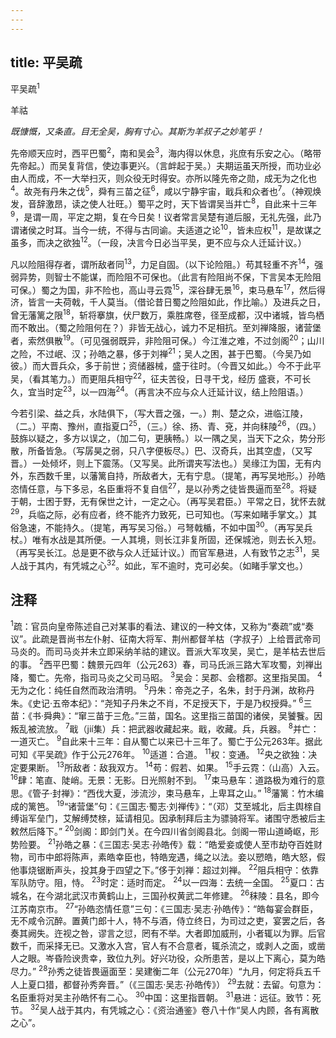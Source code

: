 ```yaml
---
---
---
```

title: 平吴疏
---



平吴疏<sup>1</sup>


羊祜

*既慷慨，又条直。目无全吴，胸有寸心。其斯为羊叔子之妙笔乎！*

先帝顺天应时，西平巴蜀<sup>2</sup>，南和吴会<sup>3</sup>，海内得以休息，兆庶有乐安之心。（略带先帝起。）而吴复背信，使边事更兴。（言衅起于吴。）夫期运虽天所授，而功业必由人而成，不一大举扫灭，则众役无时得安。亦所以隆先帝之勋，成无为之化也<sup>4</sup>。故尧有丹朱之伐<sup>5</sup>，舜有三苗之征<sup>6</sup>，咸以宁静宇宙，戢兵和众者也<sup>7</sup>。（神观焕发，音辞激昂，读之使人壮旺。）蜀平之时，天下皆谓吴当并亡<sup>8</sup>，自此来十三年<sup>9</sup>，是谓一周，平定之期，复在今日矣！议者常言吴楚有道后服，无礼先强，此乃谓诸侯之时耳。当今一统，不得与古同谕。夫适道之论<sup>10</sup>，皆未应权<sup>11</sup>，是故谋之虽多，而决之欲独<sup>12</sup>。（一段，决言今日必当平吴，更不应与众人迁延计议。）

凡以险阻得存者，谓所敌者同<sup>13</sup>，力足自固。（以下论险阻。）苟其轻重不齐<sup>14</sup>，强弱异势，则智士不能谋，而险阻不可保也。（此言有险阻尚不保，下言吴本无险阻可保。）蜀之为国，非不险也，高山寻云霓<sup>15</sup>，深谷肆无景<sup>16</sup>，束马悬车<sup>17</sup>，然后得济，皆言一夫荷戟，千人莫当。（借论昔日蜀之险阻如此，作比喻。）及进兵之日，曾无藩篱之限<sup>18</sup>，斩将搴旗，伏尸数万，乘胜席卷，径至成都，汉中诸城，皆鸟栖而不敢出。（蜀之险阻何在？）非皆无战心，诚力不足相抗。至刘禅降服，诸营堡者，索然俱散<sup>19</sup>。（可见强弱既异，非险阻可保。）今江淮之难，不过剑阁<sup>20</sup>；山川之险，不过岷、汉；孙皓之暴，侈于刘禅<sup>21</sup>；吴人之困，甚于巴蜀。（今吴乃如彼。）而大晋兵众，多于前世；资储器械，盛于往时。（今晋又如此。）今不于此平吴，（看其笔力。）而更阻兵相守<sup>22</sup>，征夫苦役，日寻干戈，经历
盛衰，不可长久，宜当时定<sup>23</sup>，以一四海<sup>24</sup>。（再言决不应与众人迁延计议，结上险阻语。）

今若引梁、益之兵，水陆俱下，（写大晋之强，一。）荆、楚之众，进临江陵，（二。）平南、豫州，直指夏口<sup>25</sup>，（三。）徐、扬、青、兗，并向秣陵<sup>26</sup>，（四。）鼓旆以疑之，多方以误之，（加二句，更胰畅。）以一隅之吴，当天下之众，势分形散，所备皆急。（写孱昊之弱，只八字便板尽。）巴、汉奇兵，出其空虚，（又写晋。）一处倾坏，则上下震荡。（又写吴。此所谓夹写法也。）吴缘江为国，无有内外，东西数千里，以藩篱自持，所敌者大，无有宁息。（提笔，再写吴地形。）孙皓恣情任意，与下多忌，名臣重将不复自信<sup>27</sup>，是以孙秀之徒皆畏逼而至<sup>28</sup>。将疑于朝，士困于野，无有保世之计，一定之心。（再写吴君臣。）平常之日，犹怀去就<sup>29</sup>，兵临之际，必有应者，终不能齐力致死，已可知也。（写来如睹手掌文。）其俗急速，不能持久。（提笔，再写吴习俗。）弓弩戟楯，不如中国<sup>30</sup>。（再写吴兵杖。）唯有水战是其所便。一人其境，则长江非复所固，还保城池，则去长入短。（再写吴长江。总是更不欲与众人迁延计议。）而官军悬进，人有致节之志<sup>31</sup>，吴人战于其内，有凭城之心<sup>32</sup>。如此，军不逾时，克可必矣。（如睹手掌文也。）

## 注释

<sup>1</sup>疏：官员向皇帝陈述自己对某事的看法、建议的一种文体，又称为“奏疏”或“奏议”。此疏是晋尚书左仆射、征南大将军、荆州都督羊枯（字叔子）上给晋武帝司马炎的。而司马炎并未立即采纳羊祜的建议。晋派大军攻吴，吴亡，是羊枯去世后的事。
<sup>2</sup>西平巴蜀：魏景元四年（公元263）春，司马氏派三路大军攻蜀，刘禅出降，蜀亡。先帝，指司马炎之父司马昭。
<sup>3</sup>吴会：吴郡、会稽郡。这里指吴国。
<sup>4</sup>无为之化：纯任自然而政治清明。
<sup>5</sup>丹朱：帝尧之子，名朱，封于丹渊，故称丹朱。《史记·五帝本纪》：“尧知子丹朱之不肖，不足授天下，于是乃权授舜。”
<sup>6</sup>三苗：《书·舜典》：“窜三苗于三危。”三苗，国名。这里指三苗国的诸侯，吴饕餮。因叛乱被流放。
<sup>7</sup>戢（jií集）兵：把武器收藏起来。戢，收藏。兵，兵器。
<sup>8</sup>并亡：一道灭亡。
<sup>9</sup>自此来十三年：自从蜀亡以来已十三年了。蜀亡于公元263年。据此可知《平吴疏》作于公元276年。
<sup>10</sup>适道：合道。
<sup>11</sup>权：变通。
<sup>12</sup>央之欲独：决定要果断。
<sup>13</sup>所敌者：敌我双方。
<sup>14</sup>苟：假若、如果。
<sup>15</sup>手云霓：（山高）入云。
<sup>16</sup>肆：笔直、陡峭。无景：无影。日光照射不到。
<sup>17</sup>束马悬车：道路极为难行的意思。《管子·封禅》：“西伐大夏，涉流沙，束马悬车，上卑耳之山。”
<sup>18</sup>藩篱：竹木编成的篱笆。
<sup>19</sup>“诸营堡”句：《三国志·蜀志·刘禅传》：“（邓）艾至城北，后主舆榇自缚诣军垒门，艾解缚焚榇，延请相见。因承制拜后主为骠骑将军。诸围守悉被后主敕然后降下。”
<sup>20</sup>剑阁：即剑门关。在今四川省剑阁县北。剑阁一带山道崎岖，形势险要。
<sup>21</sup>孙皓之暴：《三国志·吴志·孙皓传》载：“皓爱妾或使人至市劫夺百姓财物，司市中郎将陈声，素皓幸臣也，特皓宠遇，绳之以法。妾以愬皓，皓大怒，假他事烧锯断声头，投其身于四望之下。”侈于刘禅：超过刘禅。
<sup>22</sup>阻兵相守：依靠军队防守。阻，恃。
<sup>23</sup>时定：适时而定。
<sup>24</sup>以一四海：去统一全国。
<sup>25</sup>夏口：古城名，在今湖北武汉市黄鹤山上，三国孙权黄武二年修建。
<sup>26</sup>秣陵：县名，即今江苏南京市。
<sup>27</sup>“孙皓恣情任意”三句：《三国志·吴志·孙皓传》：“皓每宴会群臣，无不咸令沉醉。置黄门郎十人，特不与酒，侍立终日，为司过之吏，宴罢之后，各奏其阙失。迕视之咎，谬言之愆，罔有不举。大者即加威刑，小者辄以为罪。后官数千，而采择无已。又激水入宫，官人有不合意者，辄杀流之，或剥人之面，或凿人之眼。岑昏险谀贵幸，致位九列。好兴功役，众所患苦，是以上下离心，莫为皓尽力。”
<sup>28</sup>孙秀之徒皆畏逼面至：吴建衡二年（公元270年）“九月，何定将兵五千人上夏口猎，都督孙秀奔晋。”（《三国志·吴志·孙皓传》）
<sup>29</sup>去就：去留。句意为：名臣重将对吴主孙皓怀有二心。
<sup>30</sup>中国：这里指晋朝。
<sup>31</sup>悬进：远征。致节：死节。
<sup>32</sup>吴人战于其内，有凭城之心：《资治通鉴》卷八十作“吴人内顾，各有离散之心”。
